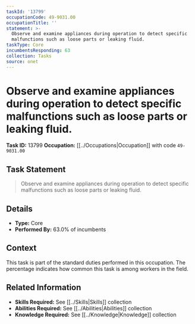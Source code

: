 ```yaml
---
taskId: '13799'
occupationCode: 49-9031.00
occupationTitle: ''
statement: >-
  Observe and examine appliances during operation to detect specific
  malfunctions such as loose parts or leaking fluid.
taskType: Core
incumbentsResponding: 63
collection: Tasks
source: onet
---
```

# Observe and examine appliances during operation to detect specific malfunctions such as loose parts or leaking fluid.

**Task ID:** 13799
**Occupation:** [[../Occupations|Occupation]] with code `49-9031.00`

## Task Statement

> Observe and examine appliances during operation to detect specific malfunctions such as loose parts or leaking fluid.

## Details

- **Type:** Core
- **Performed By:** 63.0% of incumbents

## Context

This task is part of the standard duties performed in this occupation. The percentage indicates how common this task is among workers in the field.

## Related Information

- **Skills Required:** See [[../Skills|Skills]] collection
- **Abilities Required:** See [[../Abilities|Abilities]] collection
- **Knowledge Required:** See [[../Knowledge|Knowledge]] collection
